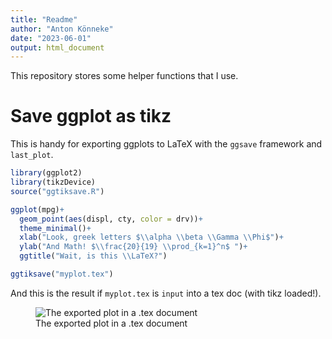 ```yaml
---
title: "Readme"
author: "Anton Könneke"
date: "2023-06-01"
output: html_document
---
```


This repository stores some helper functions that I use.

# Save ggplot as tikz

This is handy for exporting ggplots to LaTeX with the `ggsave` framework and `last_plot`.

```r
library(ggplot2)
library(tikzDevice)
source("ggtiksave.R")

ggplot(mpg)+
  geom_point(aes(displ, cty, color = drv))+
  theme_minimal()+
  xlab("Look, greek letters $\\alpha \\beta \\Gamma \\Phi$")+
  ylab("And Math! $\\frac{20}{19} \\prod_{k=1}^n$ ")+
  ggtitle("Wait, is this \\LaTeX?")

ggtiksave("myplot.tex")
```




And this is the result if `myplot.tex` is `input` into a tex doc (with tikz loaded!).

![The exported plot in a .tex document](latex_screenshot.png)